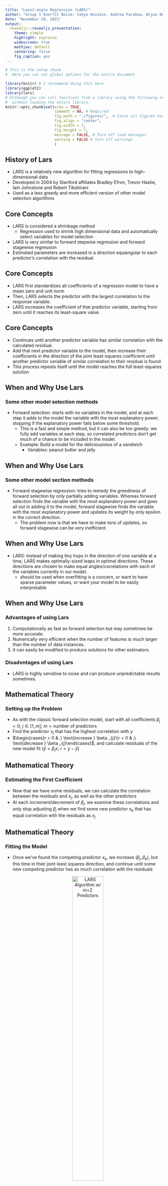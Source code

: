 ```yaml
---
title: "Least-angle Regression (LARS)"
author: "Group 5 Overfit Noise: Yahya Hussein, Andrew Farabow, Bryan Nguyen, Jack Jiang, Manning Luo, Shelby Neal"
date: "November 29, 2021"
output: 
  revealjs::revealjs_presentation:
    theme: simple
    highlight: espresso
    widescreen: true
    mathjax: default
    centering: false
    fig_caption: yes
---
```


```r
# This is the setup chunk
#  Here you can set global options for the entire document

library(knitr) # I recommend doing this here
library(ggplot2)
library(lars)
# Although you can call functions from a library using the following notation
#  without loading the entire library.
knitr::opts_chunk$set(echo = TRUE, 
                      comment = NA, # Required
                      fig.path = "./figures/",  # Store all figures here in relative path (make the folder first)
                      fig.align = "center",
                      fig.width = 7,
                      fig.height = 7,
                      message = FALSE, # Turn off load messages
                      warning = FALSE # Turn off warnings
                      )

```


## History of Lars

- LARS is a relatively new algorithm for fitting regressions to high-dimensional data
- Developed in 2004 by Stanford affiliates Bradley Efron, Trevor Hastie, Iain Johnstone and Robert Tibshirani
- Used as a less greedy and more efficient version of other model selection algorithms

## Core Concepts 
- LARS is considered a shrinkage method
  - Regression used to shrink high dimensional data and automatically select variables for model selection
- LARS is very similar to forward stepwise regression and forward stagewise regression
- Estimated parameters are increased in a direction equiangular to each predictor's correlation with the residual.

## Core Concepts 
-	LARS first standardizes all coefficients of a regression model to have a mean zero and unit norm
- Then, LARS selects the predictor with the largest correlation to the response variable.
-	LARS increases the coefficient of that predictor variable, starting from zero until it reaches its least-square value.

## Core Concepts 
-	Continues until another predictor variable has similar correlation with the calculated residual.
-	Add that next predictor variable to the model, then increase their coefficients in the direction of the joint least-squares coefficient until another predictor variable of similar correlation to their residual is found
-	This process repeats itself until the model reaches the full least-squares solution

## When and Why Use Lars

### Some other model selection methods

- Forward selection: starts with no variables in the model, and at each step it adds to the model the variable with the most explanatory power, stopping if the explanatory power falls below some threshold. 
  - This is a fast and simple method, but it can also be too greedy: we fully add variables at each step, so correlated predictors don't get much of a chance to be included in the model.
  - Example: Build a model for the deliciousness of a sandwich 
    - Variables: peanut butter and jelly

## When and Why Use Lars

### Some other model section methods

- Forward stagewise regression: tries to remedy the greediness of forward selection by only partially adding variables. Whereas forward selection finds the variable with the most explanatory power and goes all out in adding it to the model, forward stagewise finds the variable with the most explanatory power and updates its weight by only epsilon in the correct direction. 
  - The problem now is that we have to make tons of updates, so forward stagewise can be very inefficient.

## When and Why Use Lars

- LARS: Instead of making tiny hops in the direction of one variable at a time, LARS makes optimally-sized leaps in optimal directions. These directions are chosen to make equal angles/correlations with each of the variables currently in our model.
  - should be used when overfitting is a concern, or want to have sparse parameter values, or want your model to be easily interpretable 

## When and Why Use Lars

### Advantages of using Lars

1. Computationally as fast as forward selection but may sometimes be more accurate.
2. Numerically very efficient when the number of features is much larger than the number of data instances.
3. It can easily be modified to produce solutions for other estimators.

### Disadvntages of using Lars

- LARS is highly sensitive to noise and can produce unpredictable results sometimes.


## Mathematical Theory

### Setting up the Problem

- As with the classic forward selection model, start with all coefficients $\beta_j=0;\ j\in[1,m];\ m=\text{number of predictors}$
- Find the predictor $x_j$ that has the highest correlation with $y$
- $\begin{cases}r > 0 & ;\ \text{increase } \beta _{j}\\r < 0 & ;\ \text{decrease } \beta _{j}\end{cases}$, and calculate residuals of the new model fit ($\hat{y}=\beta_jx;\ r=y-\hat{y}$)

## Mathematical Theory

### Estimating the First Coefficient

- Now that we have some residuals, we can calculate the correlation between the residuals and $x_j$, as well as the other predictors
- At each increment/decrement of $\beta_j$, we examine these correlations and only stop adjusting $\beta_j$ when we find some new predictor $x_k$ that has equal correlation with the residuals as $x_j$

## Mathematical Theory

### Fitting the Model

- Once we've found the competing predictor $x_k$, we increase $(\beta_j, \beta_k)$, but this time in their joint least squares direction, and continue until some new competing predictor has as much correlation with the residuals
<center>![LARS Algorithm w/ m=2 Predictors](math_img1.PNG){width=50%}</center>
<center>[4] LARS Algorithm w/ m=2 Predictors</center>

## Mathematical Theory

### Optimizing the Solution

- For $m>3$, once we estimate the first two predictors, subsequent estimates with 3 or more predictors will fit the model along equiangular vectors
    - Since we are now dealing in higher-dimensional space, it's not as simple as taking the bisector of two vectors
- We stop adjusting the model when $< r,x_j>=0\forall j$

## Mathematical Theory

### Visualizing the Goal

- The end goal is to maximize the reduction of absolute correlations to the residuals at each step
<center>![Correlations in LARS w/ m=10 Predictors](math_img2.PNG){width=40%}</center>
<center>[4] Correlations in LARS w/ m=10 Predictors</center>

----

Part 2

----

## Baby Example 1
```r
#UsArrests Data from 1973
head(USArrests)
```

```r
library(lars)
```


## Baby Example 1
```r
#Matrix of predictors for lars function
X = model.matrix(USArrests$UrbanPop ~ ., data = USArrests)[,-1]
#Response variable
y = USArrests$UrbanPop
us.lars = lars(X,y,type="lar")
plot(us.lars)

```

## Baby Example 1
```r
#Summary and coefficients of our lars fit
summary(us.lars)
```
```r

coef(us.lars)
```


## Baby Example 2 - Using mtcars Data Set
```r
head(mtcars, 5)

# Create the x matrix to be used in lars() function
car_x <- as.matrix(subset(mtcars, select=-c(mpg)))
head(car_x, 5)
```

```r
attach(mtcars)
```

---
```r
# Using lars function on mtcars dataset
car_lars <- lars(car_x, mtcars$mpg, type="lar", trace=TRUE, 
                 normalize=TRUE, intercept=TRUE)
```

```r
colnames(car_x)
```

---

```r
# Get summary of our mtcars lars object in the form of an ANOVA table
summary(car_lars)
```

---
```r
plot(car_lars)
```

```r
detach(mtcars)
```

---




## Example: Crime and Social Factors by DC Ward

Predict the number of crimes for each of Washington, DC's eight wards from a dataset of socioeconomic statistics.

**Predictors - ACS Social Characteristics DC Ward**  
US Census data on topics such as household types, relationship and marital status, school enrollment and educational attainment, languages spoken and immigration info. Sorted by Ward and provided by https://opendata.dc.gov.

**Response - Crimes Committed in the Past Two Years**  
Provided by the DC Metropolitian Police Department, hosted at https://dcatlas.dcgis.dc.gov.

## Example: Crime and Social Factors by DC Ward
This problem is perfect for LARS, since the number of predictors is much greater than the number of samples (153 vs 8) and multicollinearity is very high.
```r
# load the dataset for the predictors
social_data = read.csv("ACS_Social_Characteristics_DC_Ward.csv")
names(social_data)[1] <- 'OBJECTID'
```

```r
attach(social_data)
```


```r
# order the dataset by ward 1-8 for convenience
x = social_data[order(social_data$WARD),]

# drop unneeded columns and convert to a matrix
x = as.matrix(subset(x, select = -c(OBJECTID, STATEFP, SLDUST, GEOID, NAMELSAD, LSAD,	LSY, MTFCC, FUNCSTAT, ALAND, AWATER, INTPTLAT, INTPTLON, NAME, WARD, GIS_ID,	SHAPEAREA, SHAPELEN)))
```

## Example: Crime and Social Factors by DC Ward
```r
# load the response data
social_data = read.csv("dc-crimes-search-results.csv")

# since the dataset is just a raw list of crimes, 
# calculate the total number of crimes for each ward
# and generate a new matrix from that information
y = as.matrix(data.frame(y=c(
  nrow(social_data[social_data$WARD == 1,]),
  nrow(social_data[social_data$WARD == 2,]),
  nrow(social_data[social_data$WARD == 3,]),
  nrow(social_data[social_data$WARD == 4,]),
  nrow(social_data[social_data$WARD == 5,]),
  nrow(social_data[social_data$WARD == 6,]),
  nrow(social_data[social_data$WARD == 7,]),
  nrow(social_data[social_data$WARD == 8,])
)))
```

## Example: Crime and Social Factors by DC Ward
```r
# fit the model
lars_fit = lars(x, y, type="lar", trace=TRUE)
```

## Example: Crime and Social Factors by DC Ward
We can consult the dataset to see what the variables shown in the other slide represent.

```
Males 15 years and over: Never married

Total households: Male householder, no spouse/partner present  

Total households: Male householder, no spouse/partner present: Householder living alone: 65 years and over  

Males 15 years and over  

Total households: Male householder, no spouse/partner present: With own children of the householder under 18 years  

Population 3 years and over enrolled in school: Elementary school (grades 1-8)  

Males 15 years and over: Divorced  
```

## Example: Crime and Social Factors by DC Ward
```r
# plot fitted values vs actual values to assess goodness
fitted_values = predict.lars(lars_fit, type="fit", x, s=2)$fit

ggplot(data=as.data.frame(y), aes(x=fitted_values, y=y)) + geom_point() +
  labs(x='Predicted Values', y='Actual Values', title='Predicted vs. Actual Values')
```

## Example: Crime and Social Factors by DC Ward
```r
plot(lars_fit)
```

```r
detach(social_data)
```

## References
1. https://tibshirani.su.domains/ftp/lars.pdf
2. https://ir.library.louisville.edu/cgi/viewcontent.cgi?article=3487&context=etd
3. https://cran.r-project.org/web/packages/lars/lars.pdf
4. https://web.stanford.edu/~hastie/TALKS/bradfest.pdf

 

